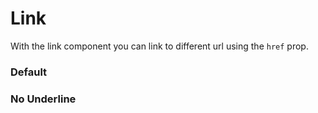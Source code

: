
# Link

With the link component you can link to different url using the `href` prop.

<ArgsTable of="mw-link" />

### Default

<Canvas>
  <Story id="components-link--default" />
</Canvas>

### No Underline

<Canvas>
  <Story id="components-link--no-underline" />
</Canvas>
